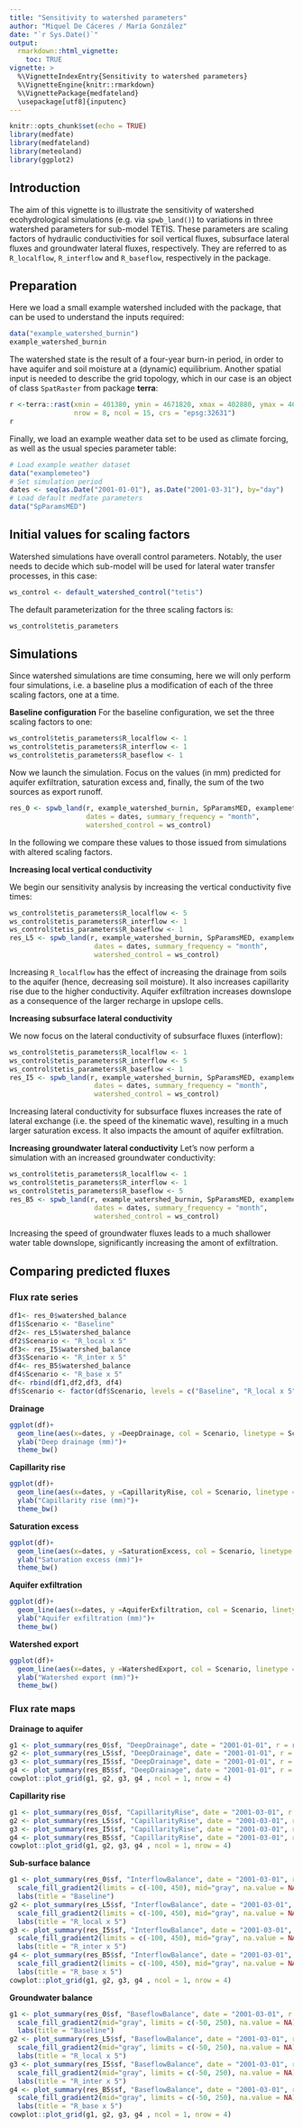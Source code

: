```yaml
---
title: "Sensitivity to watershed parameters"
author: "Miquel De Cáceres / María González"
date: "`r Sys.Date()`"
output: 
  rmarkdown::html_vignette:
    toc: TRUE
vignette: >
  %\VignetteIndexEntry{Sensitivity to watershed parameters}
  %\VignetteEngine{knitr::rmarkdown}
  %\VignettePackage{medfateland}
  \usepackage[utf8]{inputenc}
---
```


```r
knitr::opts_chunk$set(echo = TRUE)
library(medfate)
library(medfateland)
library(meteoland)
library(ggplot2)
```

## Introduction

The aim of this vignette is to illustrate the sensitivity of watershed ecohydrological simulations (e.g. via `spwb_land()`) to variations in three watershed parameters for sub-model TETIS. These parameters are scaling factors of hydraulic conductivities for soil vertical fluxes, subsurface lateral fluxes and groundwater lateral fluxes, respectively. They are referred to as `R_localflow`, `R_interflow` and `R_baseflow`, respectively in the package.

## Preparation

Here we load a small example watershed included with the package, that can be used to understand the inputs required:

```r
data("example_watershed_burnin")
example_watershed_burnin
```

The watershed state is the result of a four-year burn-in period, in order to have aquifer and soil moisture at a (dynamic) equilibrium. Another spatial input is needed to describe the grid topology, which in our case is an object of class `SpatRaster` from package **terra**:

```r
r <-terra::rast(xmin = 401380, ymin = 4671820, xmax = 402880, ymax = 4672620, 
                nrow = 8, ncol = 15, crs = "epsg:32631")
r
```

Finally, we load an example weather data set to be used as climate forcing, as well as the usual species parameter table:
```r
# Load example weather dataset
data("examplemeteo")
# Set simulation period
dates <- seq(as.Date("2001-01-01"), as.Date("2001-03-31"), by="day")
# Load default medfate parameters
data("SpParamsMED")
```

## Initial values for scaling factors

Watershed simulations have overall control parameters. Notably, the user needs to decide which sub-model will be used for lateral water transfer processes, in this case:

```r
ws_control <- default_watershed_control("tetis")
```

The default parameterization for the three scaling factors is:
```r
ws_control$tetis_parameters
```

## Simulations
Since watershed simulations are time consuming, here we will only perform four simulations, i.e. a baseline plus a modification of each of the three scaling factors, one at a time.

**Baseline configuration**
For the baseline configuration, we set the three scaling factors to one:
```r
ws_control$tetis_parameters$R_localflow <- 1
ws_control$tetis_parameters$R_interflow <- 1
ws_control$tetis_parameters$R_baseflow <- 1
```

Now we launch the simulation. Focus on the values (in mm) predicted for aquifer exfiltration, saturation excess and, finally, the sum of the two sources as export runoff. 
```r
res_0 <- spwb_land(r, example_watershed_burnin, SpParamsMED, examplemeteo, 
                   dates = dates, summary_frequency = "month",
                   watershed_control = ws_control)
```

In the following we compare these values to those issued from simulations with altered scaling factors.

**Increasing local vertical conductivity**

We begin our sensitivity analysis by increasing the vertical conductivity five times:

```r
ws_control$tetis_parameters$R_localflow <- 5
ws_control$tetis_parameters$R_interflow <- 1
ws_control$tetis_parameters$R_baseflow <- 1
res_L5 <- spwb_land(r, example_watershed_burnin, SpParamsMED, examplemeteo, 
                     dates = dates, summary_frequency = "month",
                     watershed_control = ws_control)
```

Increasing `R_localflow` has the effect of increasing the drainage from soils to the aquifer (hence, decreasing soil moisture). It also increases capillarity rise due to the higher conductivity. Aquifer exfiltration increases downslope as a consequence of the larger recharge in upslope cells. 

**Increasing subsurface lateral conductivity**

We now focus on the lateral conductivity of subsurface fluxes (interflow):

```r
ws_control$tetis_parameters$R_localflow <- 1
ws_control$tetis_parameters$R_interflow <- 5
ws_control$tetis_parameters$R_baseflow <- 1
res_I5 <- spwb_land(r, example_watershed_burnin, SpParamsMED, examplemeteo, 
                     dates = dates, summary_frequency = "month",
                     watershed_control = ws_control)
```

Increasing lateral conductivity for subsurface fluxes increases the rate of lateral exchange (i.e. the speed of the kinematic wave), resulting in a much larger saturation excess. It also impacts the amount of aquifer exfiltration. 

**Increasing groundwater lateral conductivity**
Let's now perform a simulation with an increased groundwater conductivity:

```r
ws_control$tetis_parameters$R_localflow <- 1
ws_control$tetis_parameters$R_interflow <- 1
ws_control$tetis_parameters$R_baseflow <- 5
res_B5 <- spwb_land(r, example_watershed_burnin, SpParamsMED, examplemeteo, 
                     dates = dates, summary_frequency = "month",
                     watershed_control = ws_control)
```

Increasing the speed of groundwater fluxes leads to a much shallower water table downslope, significantly increasing the amont of exfiltration.



## Comparing predicted fluxes

### Flux rate series
```r
df1<- res_0$watershed_balance
df1$Scenario <- "Baseline"
df2<- res_L5$watershed_balance
df2$Scenario <- "R_local x 5"
df3<- res_I5$watershed_balance
df3$Scenario <- "R_inter x 5"
df4<- res_B5$watershed_balance
df4$Scenario <- "R_base x 5"
df<- rbind(df1,df2,df3, df4)
df$Scenario <- factor(df$Scenario, levels = c("Baseline", "R_local x 5", "R_inter x 5", "R_base x 5"))
```

**Drainage**

```r
ggplot(df)+
  geom_line(aes(x=dates, y =DeepDrainage, col = Scenario, linetype = Scenario))+
  ylab("Deep drainage (mm)")+
  theme_bw()
```

**Capillarity rise**

```r
ggplot(df)+
  geom_line(aes(x=dates, y =CapillarityRise, col = Scenario, linetype = Scenario))+
  ylab("Capillarity rise (mm)")+
  theme_bw()
```

**Saturation excess**

```r
ggplot(df)+
  geom_line(aes(x=dates, y =SaturationExcess, col = Scenario, linetype = Scenario))+
  ylab("Saturation excess (mm)")+
  theme_bw()
```
**Aquifer exfiltration**

```r
ggplot(df)+
  geom_line(aes(x=dates, y =AquiferExfiltration, col = Scenario, linetype = Scenario))+
  ylab("Aquifer exfiltration (mm)")+
  theme_bw()
```

**Watershed export**

```r
ggplot(df)+
  geom_line(aes(x=dates, y =WatershedExport, col = Scenario, linetype = Scenario))+
  ylab("Watershed export (mm)")+
  theme_bw()
```

### Flux rate maps

**Drainage to aquifer**
```r
g1 <- plot_summary(res_0$sf, "DeepDrainage", date = "2001-01-01", r = r, limits = c(0, 100))+labs(title = "Baseline")
g2 <- plot_summary(res_L5$sf, "DeepDrainage", date = "2001-01-01", r = r, limits = c(0, 100))+labs(title = "R_local x 5")
g3 <- plot_summary(res_I5$sf, "DeepDrainage", date = "2001-01-01", r = r, limits = c(0, 100))+labs(title = "R_inter x 5")
g4 <- plot_summary(res_B5$sf, "DeepDrainage", date = "2001-01-01", r = r, limits = c(0, 100))+labs(title = "R_base x 5")
cowplot::plot_grid(g1, g2, g3, g4 , ncol = 1, nrow = 4)
```

**Capillarity rise**
```r
g1 <- plot_summary(res_0$sf, "CapillarityRise", date = "2001-03-01", r = r, limits = c(0, 4))+labs(title = "Baseline")
g2 <- plot_summary(res_L5$sf, "CapillarityRise", date = "2001-03-01", r = r, limits = c(0, 4))+labs(title = "R_local x 5")
g3 <- plot_summary(res_I5$sf, "CapillarityRise", date = "2001-03-01", r = r, limits = c(0, 4))+labs(title = "R_inter x 5")
g4 <- plot_summary(res_B5$sf, "CapillarityRise", date = "2001-03-01", r = r, limits = c(0, 4))+labs(title = "R_base x 5")
cowplot::plot_grid(g1, g2, g3, g4 , ncol = 1, nrow = 4)
```

**Sub-surface balance**
```r
g1 <- plot_summary(res_0$sf, "InterflowBalance", date = "2001-03-01", r = r)+
  scale_fill_gradient2(limits = c(-100, 450), mid="gray", na.value = NA)+
  labs(title = "Baseline")
g2 <- plot_summary(res_L5$sf, "InterflowBalance", date = "2001-03-01", r = r)+
  scale_fill_gradient2(limits = c(-100, 450), mid="gray", na.value = NA)+
  labs(title = "R_local x 5")
g3 <- plot_summary(res_I5$sf, "InterflowBalance", date = "2001-03-01", r = r)+
  scale_fill_gradient2(limits = c(-100, 450), mid="gray", na.value = NA)+
  labs(title = "R_inter x 5")
g4 <- plot_summary(res_B5$sf, "InterflowBalance", date = "2001-03-01", r = r)+
  scale_fill_gradient2(limits = c(-100, 450), mid="gray", na.value = NA)+
  labs(title = "R_base x 5")
cowplot::plot_grid(g1, g2, g3, g4 , ncol = 1, nrow = 4)
```

**Groundwater balance**
```r
g1 <- plot_summary(res_0$sf, "BaseflowBalance", date = "2001-03-01", r = r)+
  scale_fill_gradient2(mid="gray", limits = c(-50, 250), na.value = NA)+
  labs(title = "Baseline")
g2 <- plot_summary(res_L5$sf, "BaseflowBalance", date = "2001-03-01", r = r)+
  scale_fill_gradient2(mid="gray", limits = c(-50, 250), na.value = NA)+
  labs(title = "R_local x 5")
g3 <- plot_summary(res_I5$sf, "BaseflowBalance", date = "2001-03-01", r = r)+
  scale_fill_gradient2(mid="gray", limits = c(-50, 250), na.value = NA)+
  labs(title = "R_inter x 5")
g4 <- plot_summary(res_B5$sf, "BaseflowBalance", date = "2001-03-01", r = r)+
  scale_fill_gradient2(mid="gray", limits = c(-50, 250), na.value = NA)+
  labs(title = "R_base x 5")
cowplot::plot_grid(g1, g2, g3, g4 , ncol = 1, nrow = 4)
```